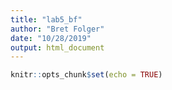 ```yaml
---
title: "lab5_bf"
author: "Bret Folger"
date: "10/28/2019"
output: html_document
---
```


```r
knitr::opts_chunk$set(echo = TRUE)
```


